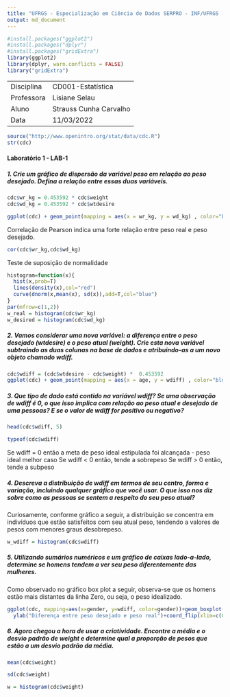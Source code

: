 ```yaml
---
title: "UFRGS - Especialização em Ciência de Dados SERPRO - INF/UFRGS (2022-2023)"
output: md_document
---
```


```r
#install.packages("ggplot2")
#install.packages("dplyr")
#install.packages("gridExtra")
library(ggplot2)
library(dplyr, warn.conflicts = FALSE)
library("gridExtra")
```

|            |                        |
|------------|------------------------|
| Disciplina | CD001-Estatística      |
| Professora | Lisiane Selau          |
| Aluno      | Strauss Cunha Carvalho |
| Data       | 11/03/2022             |

```r
source("http://www.openintro.org/stat/data/cdc.R")
str(cdc)
```

#### **Laboratório 1 - LAB-1**

##### 1. Crie um gráfico de dispersão da variável peso em relação ao peso desejado. Defina a relação entre essas duas variáveis.

```r
cdc$wr_kg = 0.453592 * cdc$weight
cdc$wd_kg = 0.453592 * cdc$wtdesire
```

```r
ggplot(cdc) + geom_point(mapping = aes(x = wr_kg, y = wd_kg) , color="blue") + ggtitle("Peso real x Peso desejado - Kg") 

```

Correlação de Pearson indica uma forte relação entre peso real e peso desejado.

```r
cor(cdc$wr_kg,cdc$wd_kg)
```

Teste de suposição de normalidade

```r

histogram=function(x){
  hist(x,prob=T)
  lines(density(x),col="red")
  curve(dnorm(x,mean(x), sd(x)),add=T,col="blue")
}
par(mfrow=c(1,2))
w_real = histogram(cdc$wr_kg)
w_desired = histogram(cdc$wd_kg)
```

##### 2.  Vamos considerar uma nova variável: a diferença entre o peso desejado (wtdesire) e o peso atual (weight). Crie esta nova variável subtraindo as duas colunas na base de dados e atribuindo-as a um novo objeto chamado wdiff.


```r
cdc$wdiff = (cdc$wtdesire - cdc$weight) *  0.453592 
ggplot(cdc) + geom_point(mapping = aes(x = age, y = wdiff) , color="blue") + ggtitle("Peso desejado - Peso real * idade") 
```

##### 3.  Que tipo de dado está contido na variável wdiff? Se uma observação de wdiff é 0, o que isso implica com relação ao peso atual e desejado de uma pessoas? E se o valor de wdiff for positivo ou negativo?

```r
head(cdc$wdiff, 5)
```

```r
typeof(cdc$wdiff)
```
Se wdiff = 0 então a meta de peso ideal estipulada foi alcançada - peso ideal melhor caso
Se wdiff < 0 então, tende a sobrepeso
Se wdiff > 0 então, tende a subpeso


##### 4.  Descreva a distribuição de wdiff em termos de seu centro, forma e variação, incluindo qualquer gráfico que você usar. O que isso nos diz sobre como as pessoas se sentem a respeito do seu peso atual?

Curiosamente, conforme gráfico a seguir, a distribuição se concentra em indivíduos que estão satisfeitos com seu atual peso, tendendo a valores de pesos com menores graus desobrepeso.

```r
w_wdiff = histogram(cdc$wdiff)
```

##### 5.  Utilizando sumários numéricos e um gráfico de caixas lado-a-lado, determine se homens tendem a ver seu peso diferentemente das mulheres.

Como observado no gráfico box plot a seguir, observa-se que os homens estão mais distantes da linha Zero, ou seja, o peso idealizado.

```r
ggplot(cdc, mapping=aes(x=gender, y=wdiff, color=gender))+geom_boxplot()+geom_boxplot(outlier.color = "red")+ xlab("Gênero") + 
  ylab("Diferença entre peso desejado e peso real")+coord_flip(xlim=c(0, 2))
```


##### 6.  Agora chegou a hora de usar a criatividade. Encontre a média e o desvio padrão de weight e determine qual a proporção de pesos que estão a um desvio padrão da média.

```r
mean(cdc$weight)
```

```r
sd(cdc$weight)
```


```r
w = histogram(cdc$weight)

```
